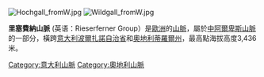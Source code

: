 [[Image:Hochgall_fromW.jpg|right]]
[[Image:Wildgall_fromW.jpg|thumb]]

'''里塞費納山脈''' (英语：Rieserferner Group）是[[歐洲|歐洲]]的[[山脈|山脈]]，屬於[[中阿爾卑斯山脈|中阿爾卑斯山脈]]的一部分，橫跨[[意大利|意大利]][[波爾扎諾自治省|波爾扎諾自治省]]和[[奧地利|奧地利]][[蒂羅爾州|蒂羅爾州]]，最高點海拔高度3,436米。

{{Italy-geo-stub}}
{{Austria-geo-stub}}
[[Category:意大利山脈|Category:意大利山脈]]
[[Category:奧地利山脈|Category:奧地利山脈]]